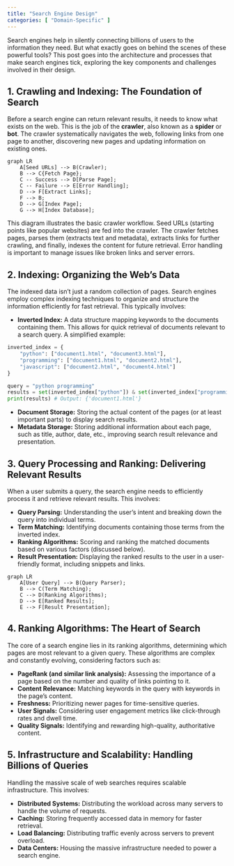 ```yaml
---
title: "Search Engine Design"
categories: [ "Domain-Specific" ]
---
```


Search engines help in silently connecting billions of users to the information they need. But what exactly goes on behind the scenes of these powerful tools? This post goes into the architecture and processes that make search engines tick, exploring the key components and challenges involved in their design.


## 1. Crawling and Indexing: The Foundation of Search

Before a search engine can return relevant results, it needs to know what exists on the web. This is the job of the **crawler**, also known as a **spider** or **bot**. The crawler systematically navigates the web, following links from one page to another, discovering new pages and updating information on existing ones.

```mermaid
graph LR
    A[Seed URLs] --> B(Crawler);
    B --> C{Fetch Page};
    C -- Success --> D[Parse Page];
    C -- Failure --> E[Error Handling];
    D --> F[Extract Links];
    F --> B;
    D --> G[Index Page];
    G --> H[Index Database];
```

This diagram illustrates the basic crawler workflow. Seed URLs (starting points like popular websites) are fed into the crawler. The crawler fetches pages, parses them (extracts text and metadata), extracts links for further crawling, and finally, indexes the content for future retrieval. Error handling is important to manage issues like broken links and server errors.

## 2. Indexing: Organizing the Web's Data

The indexed data isn't just a random collection of pages. Search engines employ complex indexing techniques to organize and structure the information efficiently for fast retrieval. This typically involves:

-   **Inverted Index:** A data structure mapping keywords to the documents containing them. This allows for quick retrieval of documents relevant to a search query. A simplified example:

``` python
inverted_index = {
    "python": ["document1.html", "document3.html"],
    "programming": ["document1.html", "document2.html"],
    "javascript": ["document2.html", "document4.html"]
}

query = "python programming"
results = set(inverted_index["python"]) & set(inverted_index["programming"])
print(results) # Output: {'document1.html'}
```

-   **Document Storage:** Storing the actual content of the pages (or at least important parts) to display search results.
-   **Metadata Storage:** Storing additional information about each page, such as title, author, date, etc., improving search result relevance and presentation.

## 3. Query Processing and Ranking: Delivering Relevant Results

When a user submits a query, the search engine needs to efficiently process it and retrieve relevant results. This involves:

-   **Query Parsing:** Understanding the user's intent and breaking down the query into individual terms.
-   **Term Matching:** Identifying documents containing those terms from the inverted index.
-   **Ranking Algorithms:** Scoring and ranking the matched documents based on various factors (discussed below).
-   **Result Presentation:** Displaying the ranked results to the user in a user-friendly format, including snippets and links.

```mermaid
graph LR
    A[User Query] --> B(Query Parser);
    B --> C(Term Matching);
    C --> D(Ranking Algorithms);
    D --> E[Ranked Results];
    E --> F[Result Presentation];
```

## 4. Ranking Algorithms: The Heart of Search

The core of a search engine lies in its ranking algorithms, determining which pages are most relevant to a given query. These algorithms are complex and constantly evolving, considering factors such as:

-   **PageRank (and similar link analysis):** Assessing the importance of a page based on the number and quality of links pointing to it.
-   **Content Relevance:** Matching keywords in the query with keywords in the page's content.
-   **Freshness:** Prioritizing newer pages for time-sensitive queries.
-   **User Signals:** Considering user engagement metrics like click-through rates and dwell time.
-   **Quality Signals:** Identifying and rewarding high-quality, authoritative content.

## 5. Infrastructure and Scalability: Handling Billions of Queries

Handling the massive scale of web searches requires scalable infrastructure. This involves:

-   **Distributed Systems:** Distributing the workload across many servers to handle the volume of requests.
-   **Caching:** Storing frequently accessed data in memory for faster retrieval.
-   **Load Balancing:** Distributing traffic evenly across servers to prevent overload.
-   **Data Centers:** Housing the massive infrastructure needed to power a search engine.